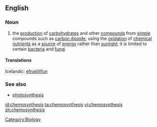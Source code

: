 ==English==

===Noun===
{{wikipedia}}
{{en-noun|-}}

# the [[production]] of [[carbohydrate]]s and other [[compound]]s from [[simple]] compounds such as [[carbon dioxide]], using the [[oxidation]] of [[chemical]] [[nutrient]]s as a [[source]] of [[energy]] rather than [[sunlight]]; it is limited to certain [[bacteria]] and [[fungi]]

====Translations====
Icelandic: [[efnatillífun]] {{f}}

===See also===
* [[photosynthesis]]

[[Category:Biology]]

[[id:chemosynthesis]]
[[ta:chemosynthesis]]
[[vi:chemosynthesis]]
[[zh:chemosynthesis]]